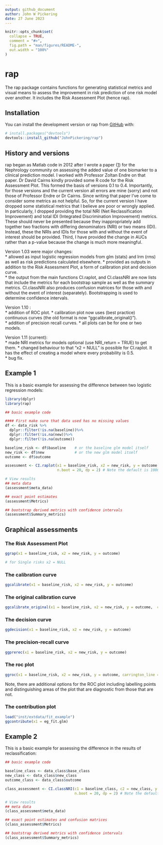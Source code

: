 ```yaml
---
output: github_document
author: John W Pickering
date: 27 June 2023
---
```


<!-- README.md is generated from README.Rmd. Please edit that file -->

```r
knitr::opts_chunk$set(
  collapse = TRUE,
  comment = "#>",
  fig.path = "man/figures/README-",
  out.width = "100%"
)
```

# rap

<!-- badges: start -->
<!-- badges: end -->

The rap package contains functions for generating statistical metrics and visual means to assess the improvement in risk prediction of one risk model over another.  It includes the Risk Assessment Plot (hence rap).  

## Installation

You can install the development version or rap from [GitHub](https://github.com/) with:

``` r
# install.packages("devtools")
devtools::install_github("JohnPickering/rap")
```

## History and versions

rap began as Matlab code in 2012 after I wrote a paper ([1](https://cjasn.asnjournals.org/content/7/8/1355){target="_blank"}) for the Nephrology community on assessing the added value of one biomarker to a clinical prediction model. I worked with Professor Zoltan Endre on that paper.  Dr David Cairns kindly provided some R code for the Risk Assessment Plot.  This formed the basis of versions 0.1 to 0.4. Importantly, for those versions and the current version all errors are mine (sorry) and not those of Professor Endre or Dr Cairns. Since writing that paper I've come to consider some metrics as not helpful.  So, for the current version I have dropped some statistical metrics that I believe are poor or wrongly applied.  In particularly, I dropped providing the total NRI (Net Reclassification Improvement) and total IDI (Integrated Discrimination Improvement) metrics.  These should never be presented because they inappropriately add together two fractions with differing denominators (NRI) or two means (IDI).  Instead, these the NRIs and IDIs for those with and without the event of interest should be provided. Third, I have provided the change in AUCs rather than a p-value because the change is much more meaningful. 

Version 1.03 were major changes:  
* allowed as input logistic regression models from glm (stats) and lrm (rms) as well as risk predictions calculated elsewhere.
* provided as outputs in addition to the Risk Assessment Plot, a form of calibration plot and decision curve.  
* the output from the main functions CI.raplot, and CI.classNRI are now lists that include the metrics for each bootstrap sample as well as the summary metrics. CI.classNRI also produces confusion matrices for those with and without the event of interest (separately). Bootstrapping is used to determine confidence intervals.  
 
Version 1.10 :  
* addition of ROC plot. 
* calibration plot now uses (best practice) continuous curves (the old format is now "ggcalibrate_original()").  
* addition of precision recall curves.
* all plots can be for one or two models.  

Version 1.11 (current):  
* made NRI metrics for models optional (use NRI_return = TRUE) to get them. 
* changed behaviour to that "x2 = NULL" is possible for CI.raplot.  It has the effect of creating a model where every probability is 0.5.   
* bug fix.  


## Example 1

This is a basic example for assessing the difference between two logistic regression models:

```r
library(dplyr)
library(rap)

## basic example code

#### First make sure that data used has no missing values
df <- data_risk %>% 
  dplyr::filter(!is.na(baseline))%>% 
  dplyr::filter(!is.na(new))%>% 
  dplyr::filter(!is.na(outcome))

baseline_risk <- df$baseline    # or the baseline glm model itself
new_risk <- df$new              # or the new glm model itself
outcome <- df$outcome

assessment <- CI.raplot(x1 = baseline_risk, x2 = new_risk, y = outcome,
                        n.boot = 20, dp = 2) # Note the default is 1000 bootstraps (n.boot = 1000).  This can take quite some time to run, so when testing I use a smaller number of bootstraps.  

# View results  
## meta data  
(assessment$meta_data)

## exact point estimates  
(assessment$Metrics)

## bootstrap derived metrics with confidence intervals  
(assessment$Summary_metrics)

```

## Graphical assessments

### The Risk Assessment Plot
```r
ggrap(x1 = baseline_risk, x2 = new_risk, y = outcome)

# for Single risks x2 = NULL
```

### The calibration curve
```r
ggcalibrate(x1 = baseline_risk, x2 = new_risk, y = outcome)

```

### The original calibration curve
```r
ggcalibrate_original(x1 = baseline_risk, x2 = new_risk, y = outcome,  cut_type = "interval")

```

### The decision curve
```r
ggdecision(x1 = baseline_risk, x2 = new_risk, y = outcome)

```

### The precision-recall curve
```r
ggprerec(x1 = baseline_risk, x2 = new_risk, y = outcome)

```

### The roc plot
```r
ggroc(x1 = baseline_risk, x2 = new_risk, y = outcome, carrington_line = TRUE)

```

Note, there are additional options for the ROC plot including labelling points and distinguishing areas of the plot that are diagnostic from those that are not.  

### The contribution plot
```r
load("inst/extdata/fit_example")
ggcontribute(x1 = eg_fit.glm)

```

## Example 2

This is a basic example for assessing the difference in the results of reclassification:

```r
## basic example code

baseline_class <- data_class$base_class
new_class <- data_class$new_class
outcome_class <- data_class$outcome

class_assessment <- CI.classNRI(c1 = baseline_class, c2 = new_class, y = outcome_class, 
                                n.boot = 20, dp = 2) # Note the default is 2000 bootstraps (n.boot = 2000).  This can take quite some time to run, so when testing I use a smaller number of bootstraps.  

# View results  
## meta data  
(class_assessment$meta_data)

## exact point estimates and confusion matrices
(class_assessment$Metrics)

## bootstrap derived metrics with confidence intervals  
(class_assessment$Summary_metrics)

```


